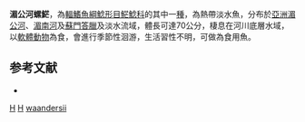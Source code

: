 {{Speciesbox 
| taxon = Helicophagus waandersii
| authority = [[Bleeker|Bleeker]], 1858
| status = NE
| status_system = IUCN3.1
| synonyms = *''Helicophagus waandersi'', Bleeker, 1858
}}

'''湄公河螺𩷶'''，為[[輻鰭魚綱|輻鰭魚綱]][[鯰形目|鯰形目]][[𩷶鯰科|𩷶鯰科]]的其中一[[種|種]]，為熱帶淡水魚，分布於[[亞洲|亞洲]][[湄公河|湄公河]]、[[湄南河|湄南河]]及[[蘇門答臘|蘇門答臘]]及淡水流域，體長可達70公分，棲息在河川底層水域，以[[軟體動物|軟體動物]]為食，會進行季節性洄游，生活習性不明，可做為食用魚。

==参考文献==
*{{FishBase_species|genus=Helicophagus|species=waandersii|year=2015|month=7}}

{{Taxonbar}}

[[Category:1858年描述的鱼类|H]]
[[Category:食用魚|H]]
[[Category:螺𩷶屬|waandersii]]